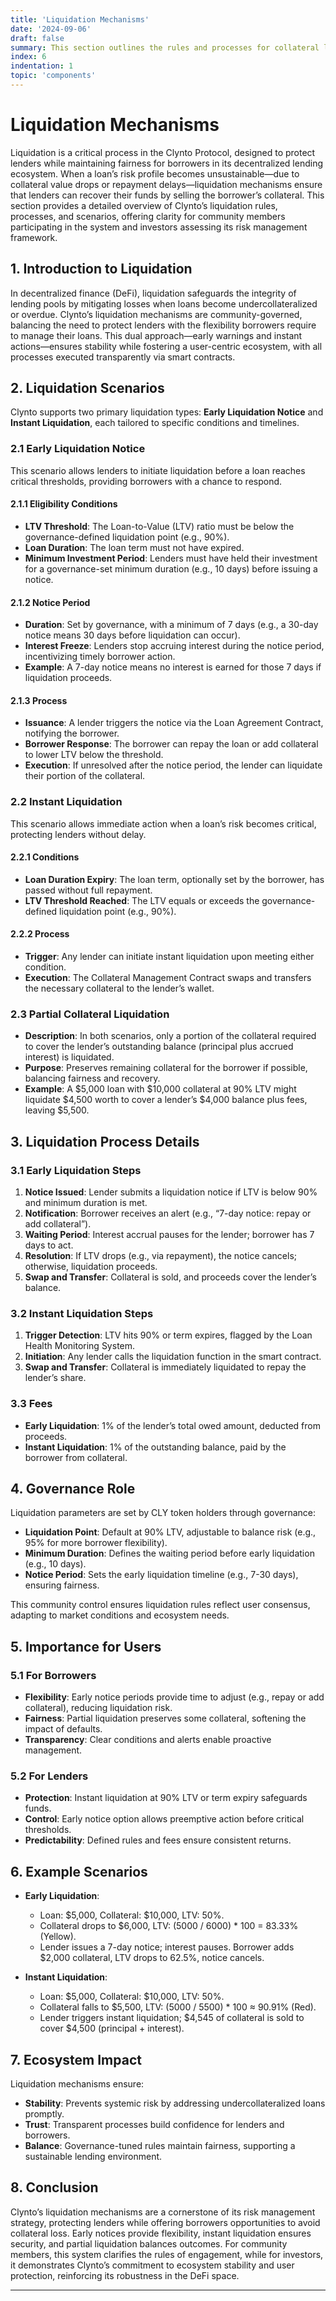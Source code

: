 ```yaml
---
title: 'Liquidation Mechanisms'
date: '2024-09-06'
draft: false
summary: This section outlines the rules and processes for collateral liquidation in the Clynto Protocol. It details early and instant liquidation scenarios, including conditions, notice periods, and execution steps, ensuring a balance between borrower flexibility and lender protection. Aimed at community members and investors, it provides transparency into Clynto's risk management and ecosystem stability.
index: 6
indentation: 1
topic: 'components'
---
```


# Liquidation Mechanisms

Liquidation is a critical process in the Clynto Protocol, designed to protect lenders while maintaining fairness for borrowers in its decentralized lending ecosystem. When a loan’s risk profile becomes unsustainable—due to collateral value drops or repayment delays—liquidation mechanisms ensure that lenders can recover their funds by selling the borrower’s collateral. This section provides a detailed overview of Clynto’s liquidation rules, processes, and scenarios, offering clarity for community members participating in the system and investors assessing its risk management framework.

## 1. Introduction to Liquidation

In decentralized finance (DeFi), liquidation safeguards the integrity of lending pools by mitigating losses when loans become undercollateralized or overdue. Clynto’s liquidation mechanisms are community-governed, balancing the need to protect lenders with the flexibility borrowers require to manage their loans. This dual approach—early warnings and instant actions—ensures stability while fostering a user-centric ecosystem, with all processes executed transparently via smart contracts.

## 2. Liquidation Scenarios

Clynto supports two primary liquidation types: **Early Liquidation Notice** and **Instant Liquidation**, each tailored to specific conditions and timelines.

### 2.1 Early Liquidation Notice
This scenario allows lenders to initiate liquidation before a loan reaches critical thresholds, providing borrowers with a chance to respond.

#### 2.1.1 Eligibility Conditions
- **LTV Threshold**: The Loan-to-Value (LTV) ratio must be below the governance-defined liquidation point (e.g., 90%).
- **Loan Duration**: The loan term must not have expired.
- **Minimum Investment Period**: Lenders must have held their investment for a governance-set minimum duration (e.g., 10 days) before issuing a notice.

#### 2.1.2 Notice Period
- **Duration**: Set by governance, with a minimum of 7 days (e.g., a 30-day notice means 30 days before liquidation can occur).
- **Interest Freeze**: Lenders stop accruing interest during the notice period, incentivizing timely borrower action.
- **Example**: A 7-day notice means no interest is earned for those 7 days if liquidation proceeds.

#### 2.1.3 Process
- **Issuance**: A lender triggers the notice via the Loan Agreement Contract, notifying the borrower.
- **Borrower Response**: The borrower can repay the loan or add collateral to lower LTV below the threshold.
- **Execution**: If unresolved after the notice period, the lender can liquidate their portion of the collateral.

### 2.2 Instant Liquidation
This scenario allows immediate action when a loan’s risk becomes critical, protecting lenders without delay.

#### 2.2.1 Conditions
- **Loan Duration Expiry**: The loan term, optionally set by the borrower, has passed without full repayment.
- **LTV Threshold Reached**: The LTV equals or exceeds the governance-defined liquidation point (e.g., 90%).

#### 2.2.2 Process
- **Trigger**: Any lender can initiate instant liquidation upon meeting either condition.
- **Execution**: The Collateral Management Contract swaps and transfers the necessary collateral to the lender’s wallet.

### 2.3 Partial Collateral Liquidation
- **Description**: In both scenarios, only a portion of the collateral required to cover the lender’s outstanding balance (principal plus accrued interest) is liquidated.
- **Purpose**: Preserves remaining collateral for the borrower if possible, balancing fairness and recovery.
- **Example**: A $5,000 loan with $10,000 collateral at 90% LTV might liquidate $4,500 worth to cover a lender’s $4,000 balance plus fees, leaving $5,500.

## 3. Liquidation Process Details

### 3.1 Early Liquidation Steps
1. **Notice Issued**: Lender submits a liquidation notice if LTV is below 90% and minimum duration is met.
2. **Notification**: Borrower receives an alert (e.g., “7-day notice: repay or add collateral”).
3. **Waiting Period**: Interest accrual pauses for the lender; borrower has 7 days to act.
4. **Resolution**: If LTV drops (e.g., via repayment), the notice cancels; otherwise, liquidation proceeds.
5. **Swap and Transfer**: Collateral is sold, and proceeds cover the lender’s balance.

### 3.2 Instant Liquidation Steps
1. **Trigger Detection**: LTV hits 90% or term expires, flagged by the Loan Health Monitoring System.
2. **Initiation**: Any lender calls the liquidation function in the smart contract.
3. **Swap and Transfer**: Collateral is immediately liquidated to repay the lender’s share.

### 3.3 Fees
- **Early Liquidation**: 1% of the lender’s total owed amount, deducted from proceeds.
- **Instant Liquidation**: 1% of the outstanding balance, paid by the borrower from collateral.

## 4. Governance Role

Liquidation parameters are set by CLY token holders through governance:
- **Liquidation Point**: Default at 90% LTV, adjustable to balance risk (e.g., 95% for more borrower flexibility).
- **Minimum Duration**: Defines the waiting period before early liquidation (e.g., 10 days).
- **Notice Period**: Sets the early liquidation timeline (e.g., 7-30 days), ensuring fairness.

This community control ensures liquidation rules reflect user consensus, adapting to market conditions and ecosystem needs.

## 5. Importance for Users

### 5.1 For Borrowers
- **Flexibility**: Early notice periods provide time to adjust (e.g., repay or add collateral), reducing liquidation risk.
- **Fairness**: Partial liquidation preserves some collateral, softening the impact of defaults.
- **Transparency**: Clear conditions and alerts enable proactive management.

### 5.2 For Lenders
- **Protection**: Instant liquidation at 90% LTV or term expiry safeguards funds.
- **Control**: Early notice option allows preemptive action before critical thresholds.
- **Predictability**: Defined rules and fees ensure consistent returns.

## 6. Example Scenarios

- **Early Liquidation**:
  - Loan: $5,000, Collateral: $10,000, LTV: 50%.
  - Collateral drops to $6,000, LTV: (5000 / 6000) * 100 = 83.33% (Yellow).
  - Lender issues a 7-day notice; interest pauses. Borrower adds $2,000 collateral, LTV drops to 62.5%, notice cancels.

- **Instant Liquidation**:
  - Loan: $5,000, Collateral: $10,000, LTV: 50%.
  - Collateral falls to $5,500, LTV: (5000 / 5500) * 100 ≈ 90.91% (Red).
  - Lender triggers instant liquidation; $4,545 of collateral is sold to cover $4,500 (principal + interest).

## 7. Ecosystem Impact

Liquidation mechanisms ensure:
- **Stability**: Prevents systemic risk by addressing undercollateralized loans promptly.
- **Trust**: Transparent processes build confidence for lenders and borrowers.
- **Balance**: Governance-tuned rules maintain fairness, supporting a sustainable lending environment.

## 8. Conclusion

Clynto’s liquidation mechanisms are a cornerstone of its risk management strategy, protecting lenders while offering borrowers opportunities to avoid collateral loss. Early notices provide flexibility, instant liquidation ensures security, and partial liquidation balances outcomes. For community members, this system clarifies the rules of engagement, while for investors, it demonstrates Clynto’s commitment to ecosystem stability and user protection, reinforcing its robustness in the DeFi space.

---